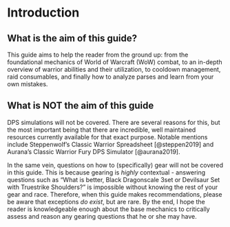 # Introduction {#intro}

## What is the aim of this guide?

This guide aims to help the reader from the ground up: from the foundational mechanics of World of Warcraft (WoW) combat, to an in-depth overview of warrior abilities and their utilization, to cooldown management, raid consumables, and finally how to analyze parses and learn from your own mistakes.

## What is NOT the aim of this guide

DPS simulations will not be covered. There are several reasons for this, but the most important being that there are incredible, well maintained resources currently available for that exact purpose. Notable mentions include Steppenwolf's Classic Warrior Spreadsheet [@steppen2019] and Aurana's Classic Warrior Fury DPS Simulator [@aurana2019].

In the same vein, questions on how to (specifically) gear will not be covered in this guide. This is because gearing is *highly* contextual - answering questions such as "What is better, Black Dragonscale 3set or Devilsaur Set with Truestrike Shoulders?" is impossible without knowing the rest of your gear and race. Therefore, when this guide makes recommendations, please be aware that exceptions *do exist*, but are rare. By the end, I hope the reader is knowledgeable enough about the base mechanics to critically assess and reason any gearing questions that he or she may have. 